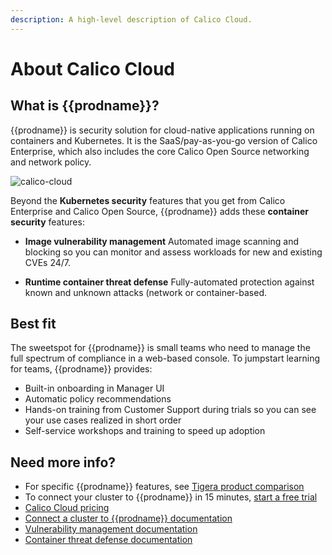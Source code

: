 ```yaml
---
description: A high-level description of Calico Cloud.
---
```


# About Calico Cloud

## What is {{prodname}}?

{{prodname}} is security solution for cloud-native applications running on containers and Kubernetes. It is the SaaS/pay-as-you-go version of Calico Enterprise, which also includes the core Calico Open Source networking and network policy.

![calico-cloud](/img/calico/calico-cloud.svg)

Beyond the **Kubernetes security** features that you get from Calico Enterprise and Calico Open Source, {{prodname}} adds these **container security** features:

- **Image vulnerability management**
    Automated image scanning and blocking so you can monitor and assess workloads for new and existing CVEs 24/7. 

- **Runtime container threat defense**
    Fully-automated protection against known and unknown attacks (network or container-based.    

## Best fit

The sweetspot for {{prodname}} is small teams who need to manage the full spectrum of compliance in a web-based console. To jumpstart learning for teams, {{prodname}} provides:

- Built-in onboarding in Manager UI
- Automatic policy recommendations
- Hands-on training from Customer Support during trials so you can see your use cases realized in short order
- Self-service workshops and training to speed up adoption

## Need more info?

- For specific {{prodname}} features, see [Tigera product comparison](/product-comparison.mdx)
- To connect your cluster to {{prodname}} in 15 minutes, [start a free trial]()
- [Calico Cloud pricing](https://www.tigera.io/tigera-products/calico-cloud-pricing/)
- [Connect a cluster to {{prodname}} documentation](/get-started/connect/connect-cluster.mdx)
- [Vulnerability management documentation](/image-assurance/scan-image-registries.mdx)
- [Container threat defense documentation](/threat/container-threat-detection.mdx)